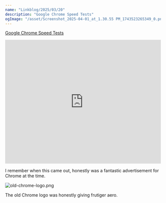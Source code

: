 ```yaml
---
name: "Linkblog/2025/03/20"
description: "Google Chrome Speed Tests"
ogImage: "/asset/Screenshot_2025-04-01_at_1.30.55 PM_1743523265349_0.png"
---
```


[Google Chrome Speed Tests](https://www.youtube.com/watch?v=nCgQDjiotG0)

<div class="ml-[2rem] mb-8">
<iframe
    class="my-2"
    width="100%"
    height="400"
    src="https://www.youtube.com/embed/nCgQDjiotG0"
    frameborder="0"
    allow="accelerometer; autoplay; clipboard-write; encrypted-media; gyroscope; picture-in-picture"
    allowfullscreen
></iframe>

I remember when this came out, honestly was a fantastic advertisement for Chrome at the time.

<Image src='/asset/old-chrome-logo_1743523146239_0.png' alt='old-chrome-logo.png' width={3840} height={2160} />

The old Chrome logo was honestly giving frutiger aero.

</div>
